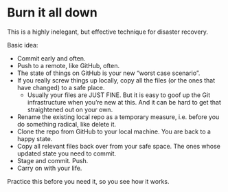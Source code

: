 # Burn it all down {#burn}

This is a highly inelegant, but effective technique for disaster recovery.

Basic idea:

  * Commit early and often.
  * Push to a remote, like GitHub, often.
  * The state of things on GitHub is your new "worst case scenario".
  * If you really screw things up locally, copy all the files (or the ones that
    have changed) to a safe place.
    - Usually your files are JUST FINE. But it is easy to goof up the Git
      infrastructure when you're new at this. And it can be hard to get that
      straightened out on your own.
  * Rename the existing local repo as a temporary measure, i.e. before you do
    something radical, like delete it.
  * Clone the repo from GitHub to your local machine. You are back to a happy state.
  * Copy all relevant files back over from your safe space. The ones whose
    updated state you need to commit.
  * Stage and commit. Push.
  * Carry on with your life.

Practice this before you need it, so you see how it works.

